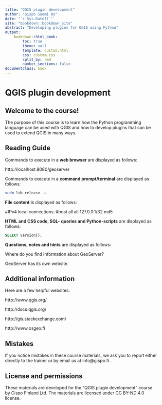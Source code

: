 ```yaml
---
title: "QGIS plugin development"
author: "Gispo Suomi Oy"
date: "`r Sys.Date()`"
site: "bookdown::bookdown_site"
abstract: "Developing plugins for QGIS using Python"
output:
    bookdown::html_book:
        toc: true
        theme: null
        template: custom.html
        css: custom.css
        split_by: rmd
        number_sections: false
documentclass: book
---
```


# QGIS plugin development

## Welcome to the course!

The purpose of this course is to learn how the Python programming language
can be used with QGIS and how to develop plugins that can be used to
extend QGIS in many ways.

## Reading Guide

Commands to execute in a **web browser** are displayed as follows:

:::{.note-box}
http://localhost:8080/geoserver
:::

Commands to execute in a **command prompt/terminal** are displayed as follows:

::: commandline-box
``` bash
sudo lsb_release -a
```
:::

**File content** is displayed as follows:

:::{.file-content-box}
#IPv4 local connections:
#host all all 127.0.0.1/32 md5
:::

**HTML and CSS code, SQL- queries and Python-scripts** are displayed as follows:

:::{.code-box}
``` sql
SELECT version();
```
:::

**Questions, notes and hints** are displayed as follows:

:::{.hint-box}
Where do you find information about GeoServer? 

GeoServer has its own website.
:::


## Additional information

Here are a few helpful websites:

:::{.note-box} 
http://www.qgis.org/ 
:::
:::{.note-box}
http://docs.qgis.org/ 
:::
:::{.note-box}
http://gis.stackexchange.com/
:::
:::{.note-box}
http://www.osgeo.fi
:::


## Mistakes

If you notice mistakes in these course materials, we ask you to report either directly to the trainer or by email us at info@gispo.fi .

## License and permissions

These materials are developed for the "QGIS plugin development" course by Gispo Finland Ltd.
The materials are licensed under [CC BY-ND 4.0](https://creativecommons.org/licenses/by-nd/4.0/) license.
